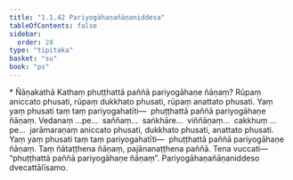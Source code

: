 ```yaml
---
title: "1.1.42 Pariyogāhaṇañāṇaniddesa"
tableOfContents: false
sidebar:
  order: 28
type: "tipitaka"
basket: "su"
book: "ps"
---
```



<DynamicBreadcrumb />

<Paragraph type="center" book="ps">
* Ñāṇakathā
</Paragraph>


<Division number="93" book="ps">

<Paragraph number="606" book="ps">
Kathaṃ phuṭṭhattā paññā pariyogāhaṇe ñāṇaṃ? Rūpaṃ aniccato phusati, rūpaṃ dukkhato phusati, rūpaṃ anattato phusati. Yaṃ yaṃ phusati taṃ taṃ pariyogahatīti—  phuṭṭhattā paññā pariyogāhaṇe ñāṇaṃ. Vedanaṃ …pe…  saññaṃ…  saṅkhāre…  viññāṇaṃ…  cakkhuṃ …pe…  jarāmaraṇaṃ aniccato phusati, dukkhato phusati, anattato phusati. Yaṃ yaṃ phusati taṃ taṃ pariyogahatīti—  phuṭṭhattā paññā pariyogāhaṇe ñāṇaṃ. Taṃ ñātaṭṭhena ñāṇaṃ, pajānanaṭṭhena paññā. Tena vuccati—  “phuṭṭhattā paññā pariyogāhaṇe ñāṇaṃ”.

</Paragraph>
</Division>

<Paragraph number="607" type="center" book="ps">
Pariyogāhaṇañāṇaniddeso dvecattālīsamo.
</Paragraph>